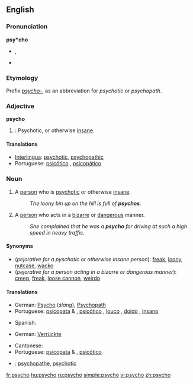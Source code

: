 ==English==

===Pronunciation===
'''psy*cho'''
* {{IPA|/ˈsaɪkoʊ/}}, {{SAMPA|/"saIkoU/}}
* {{rhymes|aɪkəʊ}}

===Etymology===
Prefix ''[[psycho-]]'', as an abbreviation for ''psychotic'' or ''psychopath''.

===Adjective===
'''psycho'''

# {{colloquial}}: Psychotic, or otherwise [[insane]].

====Translations====
* [[Interlingua]]: [[psychotic]], [[psychopathic]]
* Portuguese: [[psicótico]] {{m}}, [[psicopático]] {{m}}

===Noun===
{{en-noun}}

# {{context|pejorative|slang}} A [[person]] who is [[psychotic]] or otherwise [[insane]].
#: ''The loony bin up on the hill is full of '''psychos'''.''
# {{context|pejorative|slang}} A [[person]] who acts in a [[bizarre]] or [[dangerous]] manner.
#: ''She complained that he was a '''psycho''' for driving at such a high speed in heavy traffic.''

====Synonyms====
* (''pejorative for a pyschotic or otherwise insane person''): [[freak]], [[loony]], [[nutcase]], [[wacko]]
* (''pejorative for a person acting in a bizarre or dangerous manner''): [[creep]], [[freak]], [[loose cannon]], [[weirdo]]

====Translations====
{{trans-top|pyschotic or otherwise insane person}}
* German: [[Psycho]] {{m}} (''slang''), [[Psychopath]] {{m}}
* Portuguese: [[psicopata]] {{m}} & {{f}}, [[psicótico]] {{m}}, [[louco]] {{m}}, [[doido]] {{m}}, [[insano]] {{m}}
{{trans-mid}}
* Spanish: {{t-|es|psicópata}}
{{trans-bottom}}

{{trans-top|person acting in a bizarre or dangerous manner}}
* German: [[Verrückte]] {{m|f}}
{{trans-mid}}
* Cantonese: {{t|cmn|癡線佬|sc=Hani}}
* Portuguese: [[psicopata]] {{m}} & {{f}}, [[psicótico]] {{m}}
{{trans-bottom}}

{{checktrans}}
* {{ttbc|Interlingua}}: [[psychopathe]], [[psychotic]]

[[fr:psycho]]
[[hu:psycho]]
[[ru:psycho]]
[[simple:psycho]]
[[vi:psycho]]
[[zh:psycho]]